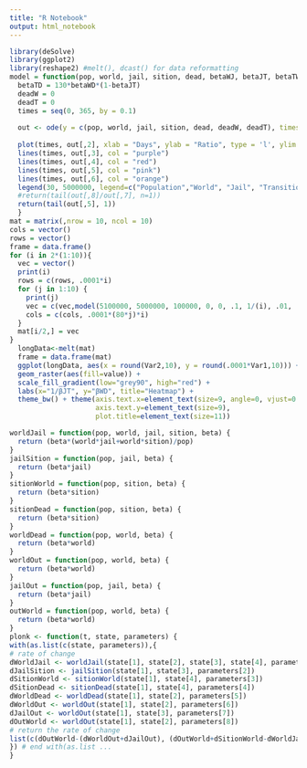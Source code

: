 ```yaml
---
title: "R Notebook"
output: html_notebook
---
```


```r
library(deSolve)
library(ggplot2)
library(reshape2) #melt(), dcast() for data reformatting
model = function(pop, world, jail, sition, dead, betaWJ, betaJT, betaTW, betaWD, betaWO, betaJO, betaOW) {
  betaTD = 130*betaWD*(1-betaJT)
  deadW = 0
  deadT = 0
  times = seq(0, 365, by = 0.1)
  
  out <- ode(y = c(pop, world, jail, sition, dead, deadW, deadT), times = times, func = plonk, parms = c(betaWJ, betaJT, betaTW, betaTD, betaWD, betaWO, betaJO, betaOW))
  
  plot(times, out[,2], xlab = "Days", ylab = "Ratio", type = 'l', ylim = c(0, 6000000), col="royalblue")
  lines(times, out[,3], col = "purple")
  lines(times, out[,4], col = "red")
  lines(times, out[,5], col = "pink")
  lines(times, out[,6], col = "orange")
  legend(30, 5000000, legend=c("Population","World", "Jail", "Transition", "Dead"), col=c("royalblue", "purple", "red", "pink", "orange"), lty=1, cex=0.8)
  #return(tail(out[,8]/out[,7], n=1))
  return(tail(out[,5], 1))
  }
mat = matrix(,nrow = 10, ncol = 10)
cols = vector()
rows = vector()
frame = data.frame()
for (i in 2*(1:10)){
  vec = vector()
  print(i)
  rows = c(rows, .0001*i)
  for (j in 1:10) {
    print(j)
    vec = c(vec,model(5100000, 5000000, 100000, 0, 0, .1, 1/(i), .01, .0001*j, .001, .001, .01))
    cols = c(cols, .0001*(80*j)*i)
  }
  mat[i/2,] = vec
}
  longData<-melt(mat)
  frame = data.frame(mat)
  ggplot(longData, aes(x = round(Var2,10), y = round(.0001*Var1,10))) + 
  geom_raster(aes(fill=value)) + 
  scale_fill_gradient(low="grey90", high="red") +
  labs(x="1/βJT", y="βWD", title="Heatmap") +
  theme_bw() + theme(axis.text.x=element_text(size=9, angle=0, vjust=0.3),
                     axis.text.y=element_text(size=9),
                     plot.title=element_text(size=11))

```

```r
worldJail = function(pop, world, jail, sition, beta) {
  return (beta*(world*jail+world*sition)/pop)
}
jailSition = function(pop, jail, beta) {
  return (beta*jail)
}
sitionWorld = function(pop, sition, beta) {
  return (beta*sition)
}
sitionDead = function(pop, sition, beta) {
  return (beta*sition)
}
worldDead = function(pop, world, beta) {
  return (beta*world)
}
worldOut = function(pop, world, beta) {
  return (beta*world)
}
jailOut = function(pop, jail, beta) {
  return (beta*jail)
}
outWorld = function(pop, world, beta) {
  return (beta*world)
}
plonk <- function(t, state, parameters) {
with(as.list(c(state, parameters)),{
# rate of change
dWorldJail <- worldJail(state[1], state[2], state[3], state[4], parameters[1])
dJailSition <- jailSition(state[1], state[3], parameters[2])
dSitionWorld <- sitionWorld(state[1], state[4], parameters[3])
dSitionDead <- sitionDead(state[1], state[4], parameters[4])
dWorldDead <- worldDead(state[1], state[2], parameters[5])
dWorldOut <- worldOut(state[1], state[2], parameters[6])
dJailOut <- worldOut(state[1], state[3], parameters[7])
dOutWorld <- worldOut(state[1], state[2], parameters[8])
# return the rate of change
list(c(dOutWorld-(dWorldOut+dJailOut), (dOutWorld+dSitionWorld-dWorldJail-dWorldDead-dWorldOut-parameters[3]*(dWorldJail-dJailSition-dJailOut))/(1-parameters[5]), dWorldJail-dJailSition-dJailOut, dJailSition-dSitionWorld-dSitionDead+parameters[3]*(dWorldJail-dJailSition-dJailOut), dWorldDead+dSitionDead-parameters[5]*(dWorldJail-dJailSition-dJailOut),dWorldDead/state[2], dSitionDead/(state[4]+1)))
}) # end with(as.list ...
}
```